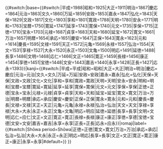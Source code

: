 <includeonly>{{#switch:{{{2}}}|base={{#switch:{{{1}}}|平成=1988|昭和=1925|大正=1911|明治=1867|慶応=1864|元治=1863|文久=1860|万延=1859|安政=1853|嘉永=1847|弘化=1843|天保=1829|文政=1817|文化=1803|享和=1801|寛政=1788|天明=1780|安永=1771|明和=1763|宝暦=1750|寛延=1747|延享=1743|寛保=1740|元文=1735|享保=1715|正徳=1710|宝永=1703|元禄=1687|貞享=1683|天和=1680|延宝=1672|寛文=1661|万治=1657|明暦=1654|承応=1651|慶安=1647|正保=1643|寛永=1623|元和=1614|慶長=1595|文禄=1591|天正=1572|元亀=1569|永禄=1557|弘治=1554|天文=1531|享禄=1527|大永=1520|永正=1503|文亀=1500|明応=1491|延徳=1488|長享=1486|文明=1468|応仁=1466|文正=1465|寛正=1459|長禄=1456|康正=1454|享徳=1451|宝徳=1448|文安=1443|嘉吉=1440|永享=1428|正長=1427|応永=1393}}|kanji={{#switch:{{{1}}}|平成=平成|昭和=昭和|大正=大正|明治=明治|慶応=慶应|元治=元治|文久=文久|万延=万延|安政=安政|嘉永=嘉永|弘化=弘化|天保=天保|文政=文政|文化=文化|享和=享和|寛政=寛政|天明=天明|安永=安永|明和=明和|宝暦=宝暦|寛延=寛延|延享=延享|寛保=寛保|元文=元文|享保=享保|正徳=正德|宝永=宝永|元禄=元禄|貞享=貞享|天和=天和|延宝=延宝|寛文=寛文|万治=万治|明暦=明暦|承応=承应|慶安=慶安|正保=正保|寛永=寛永|元和=元和|慶長=慶長|文禄=文禄|天正=天正|元亀=元亀|永禄=永禄|弘治=弘治|天文=天文|享禄=享禄|大永=大永|永正=永正|文亀=文亀|明応=明应|延徳=延徳|長享=長享|文明=文明|応仁=应仁|文正=文正|寛正=寛正|長禄=長禄|康正=康正|享徳=享德|宝徳=宝德|文安=文安|嘉吉=嘉吉|永享=永享|正長=正長|応永=应永}}|romaji|label={{#switch:{{{1}}}|Shōwa period=Shōwa|正徳=正徳|寛文=寛文|万治=万治|承応=承応|弘治=弘治|大永=大永|永正=永正|明応=明応|長享=長享|文正=文正|寛正=寛正|康正=康正|永享=永享|#default={{{1}}}}}
}}</includeonly><noinclude>{{Documentation}}
</noinclude>